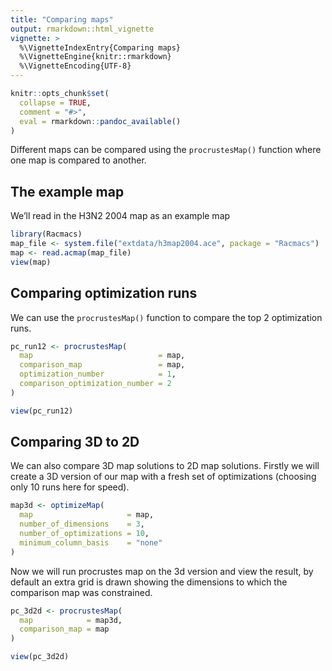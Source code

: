 ```yaml
---
title: "Comparing maps"
output: rmarkdown::html_vignette
vignette: >
  %\VignetteIndexEntry{Comparing maps}
  %\VignetteEngine{knitr::rmarkdown}
  %\VignetteEncoding{UTF-8}
---
```


```r
knitr::opts_chunk$set(
  collapse = TRUE,
  comment = "#>",
  eval = rmarkdown::pandoc_available()
)
```

Different maps can be compared using the `procrustesMap()` function where one map is compared to another.

## The example map
We'll read in the H3N2 2004 map as an example map

```r
library(Racmacs)
map_file <- system.file("extdata/h3map2004.ace", package = "Racmacs")
map <- read.acmap(map_file)
view(map)
```


## Comparing optimization runs
We can use the `procrustesMap()` function to compare the top 2 optimization runs.

```r
pc_run12 <- procrustesMap(
  map                            = map,
  comparison_map                 = map,
  optimization_number            = 1,
  comparison_optimization_number = 2
)

view(pc_run12)
```


## Comparing 3D to 2D
We can also compare 3D map solutions to 2D map solutions. Firstly we will create a 3D version of our map with a fresh set of optimizations (choosing only 10 runs here for speed).

```r
map3d <- optimizeMap(
  map                     = map,
  number_of_dimensions    = 3,
  number_of_optimizations = 10,
  minimum_column_basis    = "none"
)
```

Now we will run procrustes map on the 3d version and view the result, by default an extra grid is drawn showing the dimensions to which the comparison map was constrained.

```r
pc_3d2d <- procrustesMap(
  map            = map3d,
  comparison_map = map
)

view(pc_3d2d)
```

